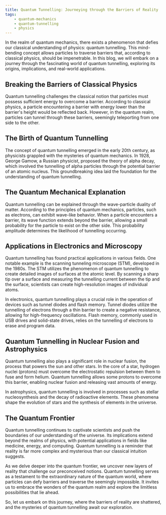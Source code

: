 ```yaml
---
title: Quantum Tunnelling: Journeying through the Barriers of Reality
tags:
	- quantum-mechanics
	- quantum-tunnelling
	- physics
---
```


In the realm of quantum mechanics, there exists a phenomenon that defies our classical understanding of physics: quantum tunnelling. This mind-bending concept allows particles to traverse barriers that, according to classical physics, should be impenetrable. In this blog, we will embark on a journey through the fascinating world of quantum tunnelling, exploring its origins, implications, and real-world applications.

## Breaking the Barriers of Classical Physics

Quantum tunnelling challenges the classical notion that particles must possess sufficient energy to overcome a barrier. According to classical physics, a particle encountering a barrier with energy lower than the barrier's height would be reflected back. However, in the quantum realm, particles can tunnel through these barriers, seemingly teleporting from one side to the other.

## The Birth of Quantum Tunnelling

The concept of quantum tunnelling emerged in the early 20th century, as physicists grappled with the mysteries of quantum mechanics. In 1928, George Gamow, a Russian physicist, proposed the theory of alpha decay, which involved the tunnelling of alpha particles through the potential barrier of an atomic nucleus. This groundbreaking idea laid the foundation for the understanding of quantum tunnelling.

## The Quantum Mechanical Explanation

Quantum tunnelling can be explained through the wave-particle duality of matter. According to the principles of quantum mechanics, particles, such as electrons, can exhibit wave-like behavior. When a particle encounters a barrier, its wave function extends beyond the barrier, allowing a small probability for the particle to exist on the other side. This probability amplitude determines the likelihood of tunnelling occurring.

## Applications in Electronics and Microscopy

Quantum tunnelling has found practical applications in various fields. One notable example is the scanning tunneling microscope (STM), developed in the 1980s. The STM utilizes the phenomenon of quantum tunnelling to create detailed images of surfaces at the atomic level. By scanning a sharp tip over a surface and measuring the tunnelling current between the tip and the surface, scientists can create high-resolution images of individual atoms.

In electronics, quantum tunnelling plays a crucial role in the operation of devices such as tunnel diodes and flash memory. Tunnel diodes utilize the tunnelling of electrons through a thin barrier to create a negative resistance, allowing for high-frequency oscillations. Flash memory, commonly used in USB drives and solid-state drives, relies on the tunnelling of electrons to erase and program data.

## Quantum Tunnelling in Nuclear Fusion and Astrophysics

Quantum tunnelling also plays a significant role in nuclear fusion, the process that powers the sun and other stars. In the core of a star, hydrogen nuclei (protons) must overcome the electrostatic repulsion between them to fuse and form helium. Quantum tunnelling allows some protons to overcome this barrier, enabling nuclear fusion and releasing vast amounts of energy.

In astrophysics, quantum tunnelling is involved in processes such as stellar nucleosynthesis and the decay of radioactive elements. These phenomena shape the evolution of stars and the synthesis of elements in the universe.

## The Quantum Frontier

Quantum tunnelling continues to captivate scientists and push the boundaries of our understanding of the universe. Its implications extend beyond the realms of physics, with potential applications in fields like medicine, energy, and computing. Quantum tunnelling is a reminder that reality is far more complex and mysterious than our classical intuition suggests.

As we delve deeper into the quantum frontier, we uncover new layers of reality that challenge our preconceived notions. Quantum tunnelling serves as a testament to the extraordinary nature of the quantum world, where particles can defy barriers and traverse the seemingly impossible. It invites us to embrace the wonders of the quantum realm and explore the limitless possibilities that lie ahead.

So, let us embark on this journey, where the barriers of reality are shattered, and the mysteries of quantum tunnelling await our exploration.
